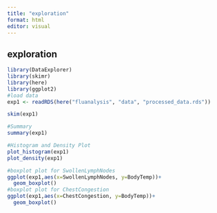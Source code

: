 ---
title: "exploration"
format: html
editor: visual
---

## exploration

```{r}
library(DataExplorer)
library(skimr)
library(here)
library(ggplot2)
#load data
exp1 <- readRDS(here("fluanalysis", "data", "processed_data.rds"))

skim(exp1)

#Summary
summary(exp1)

#Histogram and Density Plot
plot_histogram(exp1)
plot_density(exp1)

#boxplot plot for SwollenLymphNodes
ggplot(exp1,aes(x=SwollenLymphNodes, y=BodyTemp))+
  geom_boxplot()
#boxplot plot for ChestCongestion
ggplot(exp1,aes(x=ChestCongestion, y=BodyTemp))+
  geom_boxplot()
```

